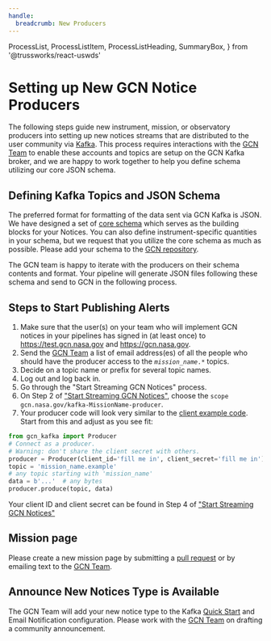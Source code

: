 ```yaml
---
handle:
  breadcrumb: New Producers
---
```


  ProcessList,
  ProcessListItem,
  ProcessListHeading,
  SummaryBox,
} from '@trussworks/react-uswds'

# Setting up New GCN Notice Producers

The following steps guide new instrument, mission, or observatory producers
into setting up new notices streams that are distributed to the user community
via [Kafka](faq#what-is-kafka). This process requires interactions
with the [GCN Team](https://heasarc.gsfc.nasa.gov/cgi-bin/Feedback?selected=kafkagcn)
to enable these accounts and topics are setup on the GCN Kafka broker,
and we are happy to work together to help you define schema utilizing our
core JSON schema.

## Defining Kafka Topics and JSON Schema

The preferred format for formatting of the data sent via GCN Kafka is JSON.
We have designed a set of [core schema](https://github.com/nasa-gcn/gcn-schema/tree/master/core-schema)
which serves as the building blocks for your Notices.
You can also define instrument-specific quantities in your
schema, but we request that you utilize the core schema as much as possible.
Please add your schema to the [GCN repository](https://github.com/nasa-gcn/gcn-schema).

The GCN team is happy to iterate with the producers on their schema contents and format.
Your pipeline will generate JSON files following these schema and send to GCN
in the following process.

## Steps to Start Publishing Alerts

1. Make sure that the user(s) on your team who will implement GCN notices in your pipelines
   has signed in (at least once) to https://test.gcn.nasa.gov and https://gcn.nasa.gov.
2. Send the [GCN Team](https://heasarc.gsfc.nasa.gov/cgi-bin/Feedback?selected=kafkagcn)
   a list of email address(es) of all the people who should have the
   producer access to the <code><i>mission_name</i>.\*</code> topics.
3. Decide on a topic name or prefix for several topic names.
4. Log out and log back in.
5. Go through the "Start Streaming GCN Notices" process.
6. On Step 2 of ["Start Streaming GCN Notices"](../quickstart),
   choose the `scope gcn.nasa.gov/kafka-MissionName-producer`.
7. Your producer code will look very similar to the [client example code](docs/client).
   Start from this and adjust as you see fit:

```python
from gcn_kafka import Producer
# Connect as a producer.
# Warning: don't share the client secret with others.
producer = Producer(client_id='fill me in', client_secret='fill me in')
topic = 'mission_name.example'
# any topic starting with 'mission_name'
data = b'...'  # any bytes
producer.produce(topic, data)
```

Your client ID and client secret can be found in Step 4 of ["Start Streaming GCN Notices"](../quickstart)

## Mission page

Please create a new mission page by submitting a [pull request](https://github.com/nasa-gcn/gcn.nasa.gov/pulls)
or by emailing text to the [GCN Team](https://heasarc.gsfc.nasa.gov/cgi-bin/Feedback?selected=kafkagcn).

## Announce New Notices Type is Available

The GCN Team will add your new notice type to the Kafka [Quick Start](../quickstart)
and Email Notification configuration. Please work with the
[GCN Team](https://heasarc.gsfc.nasa.gov/cgi-bin/Feedback?selected=kafkagcn)
on drafting a community announcement.
